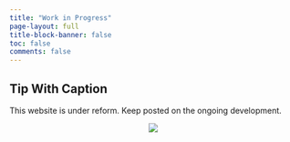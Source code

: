 ```yaml
---
title: "Work in Progress"
page-layout: full
title-block-banner: false
toc: false
comments: false
---
```



:::{.callout-important}
## Tip With Caption

This website is under reform. Keep posted on the ongoing development.
:::

<center>
![](under_c.jpg)
</center>
